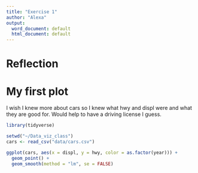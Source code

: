 ```yaml
---
title: "Exercise 1"
author: "Alexa"
output:
  word_document: default
  html_document: default
---
```


# Reflection




# My first plot

I wish I knew more about cars so I knew what hwy and displ were and what they are good for. Would help to have a driving license I guess. 

```r
library(tidyverse)

setwd("~/Data_viz_class")
cars <- read_csv("data/cars.csv")
```

```r
ggplot(cars, aes(x = displ, y = hwy, color = as.factor(year))) +
  geom_point() +
  geom_smooth(method = "lm", se = FALSE)

```

